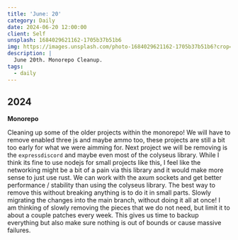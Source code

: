 ```yaml
---
title: 'June: 20'
category: Daily
date: 2024-06-20 12:00:00
client: Self
unsplash: 1684029621162-1705b37b51b6
img: https://images.unsplash.com/photo-1684029621162-1705b37b51b6?crop=entropy&cs=srgb&fm=jpg&ixid=MnwzNjM5Nzd8MHwxfHJhbmRvbXx8fHx8fHx8fDE2ODE3NDg2ODY&ixlib=rb-4.0.3&q=85
description: |
  June 20th. Monorepo Cleanup.
tags:
  - daily
---
```



## 2024

**Monorepo**

Cleaning up some of the older projects within the monorepo!
We will have to remove enabled three js and maybe ammo too, these projects are still a bit too early for what we were aimming for.
Next project we will be removing is the `expressdiscord` and maybe even most of the colyseus library.
While I think its fine to use nodejs for small projects like this, I feel like the networking might be a bit of a pain via this library and it would make more sense to just use rust.
We can work with the axum sockets and get better performance / stability than using the colyseus library.
The best way to remove this without breaking anything is to do it in small parts.
Slowly migrating the changes into the main branch, without doing it all at once!
I am thinking of slowly removing the pieces that we do not need, but limit it to about a couple patches every week.
This gives us time to backup everything but also make sure nothing is out of bounds or cause massive failures.